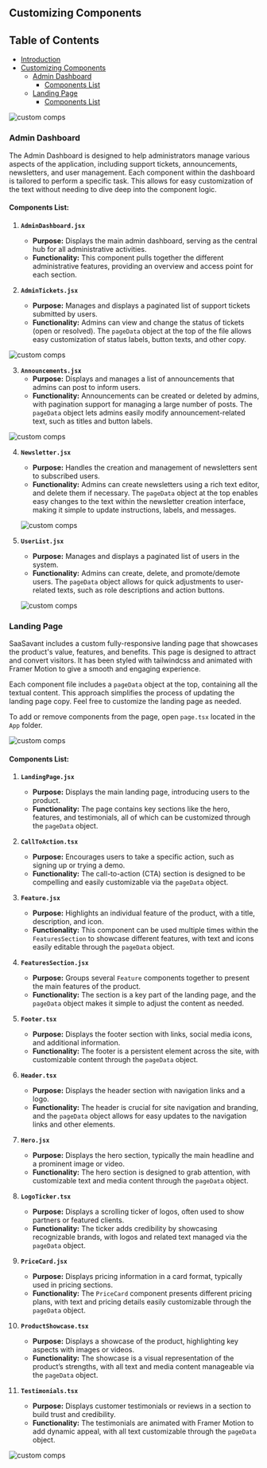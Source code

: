## Customizing Components

## Table of Contents

- [Introduction](#introduction)
- [Customizing Components](#customizing-components)
  - [Admin Dashboard](#admin-dashboard)
    - [Components List](#components-list-1)
  - [Landing Page](#landing-page)
    - [Components List](#components-list-2)

![custom comps](../public/componets-tree.png)

### Admin Dashboard

The Admin Dashboard is designed to help administrators manage various aspects of the application, including support tickets, announcements, newsletters, and user management. Each component within the dashboard is tailored to perform a specific task. This allows for easy customization of the text without needing to dive deep into the component logic.

#### Components List:

1. **`AdminDashboard.jsx`**
   - **Purpose:** Displays the main admin dashboard, serving as the central hub for all administrative activities.
   - **Functionality:** This component pulls together the different administrative features, providing an overview and access point for each section.

2. **`AdminTickets.jsx`**
   - **Purpose:** Manages and displays a paginated list of support tickets submitted by users.
   - **Functionality:** Admins can view and change the status of tickets (open or resolved). The `pageData` object at the top of the file allows easy customization of status labels, button texts, and other copy.

![custom comps](../public/admin-tickets.png)

3. **`Announcements.jsx`**
   - **Purpose:** Displays and manages a list of announcements that admins can post to inform users.
   - **Functionality:** Announcements can be created or deleted by admins, with pagination support for managing a large number of posts. The `pageData` object lets admins easily modify announcement-related text, such as titles and button labels.

![custom comps](../public/announcements.png)

4. **`Newsletter.jsx`**
   - **Purpose:** Handles the creation and management of newsletters sent to subscribed users.
   - **Functionality:** Admins can create newsletters using a rich text editor, and delete them if necessary. The `pageData` object at the top enables easy changes to the text within the newsletter creation interface, making it simple to update instructions, labels, and messages.

   ![custom comps](../public/newsleter.png)

5. **`UserList.jsx`**
   - **Purpose:** Manages and displays a paginated list of users in the system.
   - **Functionality:** Admins can create, delete, and promote/demote users. The `pageData` object allows for quick adjustments to user-related texts, such as role descriptions and action buttons.

   ![custom comps](../public/admin-dash.png)

### Landing Page

SaaSavant includes a custom fully-responsive landing page that showcases the product's value, features, and benefits. This page is designed to attract and convert visitors. It has been styled with tailwindcss and animated with Framer Motion to give a smooth and engaging experience.

Each component file includes a `pageData` object at the top, containing all the textual content. This approach simplifies the process of updating the landing page copy. Feel free to customize the landing page as needed.

To add or remove components from the page, open `page.tsx` located in the `App` folder.

![custom comps](../public/landing-page-full.png)

#### Components List:

1. **`LandingPage.jsx`**
   - **Purpose:** Displays the main landing page, introducing users to the product.
   - **Functionality:** The page contains key sections like the hero, features, and testimonials, all of which can be customized through the `pageData` object.

2. **`CallToAction.tsx`**
   - **Purpose:** Encourages users to take a specific action, such as signing up or trying a demo.
   - **Functionality:** The call-to-action (CTA) section is designed to be compelling and easily customizable via the `pageData` object.

3. **`Feature.jsx`**
   - **Purpose:** Highlights an individual feature of the product, with a title, description, and icon.
   - **Functionality:** This component can be used multiple times within the `FeaturesSection` to showcase different features, with text and icons easily editable through the `pageData` object.

4. **`FeaturesSection.jsx`**
   - **Purpose:** Groups several `Feature` components together to present the main features of the product.
   - **Functionality:** The section is a key part of the landing page, and the `pageData` object makes it simple to adjust the content as needed.

5. **`Footer.tsx`**
   - **Purpose:** Displays the footer section with links, social media icons, and additional information.
   - **Functionality:** The footer is a persistent element across the site, with customizable content through the `pageData` object.

6. **`Header.tsx`**
   - **Purpose:** Displays the header section with navigation links and a logo.
   - **Functionality:** The header is crucial for site navigation and branding, and the `pageData` object allows for easy updates to the navigation links and other elements.

7. **`Hero.jsx`**
   - **Purpose:** Displays the hero section, typically the main headline and a prominent image or video.
   - **Functionality:** The hero section is designed to grab attention, with customizable text and media content through the `pageData` object.

8. **`LogoTicker.tsx`**
   - **Purpose:** Displays a scrolling ticker of logos, often used to show partners or featured clients.
   - **Functionality:** The ticker adds credibility by showcasing recognizable brands, with logos and related text managed via the `pageData` object.

9. **`PriceCard.jsx`**
   - **Purpose:** Displays pricing information in a card format, typically used in pricing sections.
   - **Functionality:** The `PriceCard` component presents different pricing plans, with text and pricing details easily customizable through the `pageData` object.

10. **`ProductShowcase.tsx`**
    - **Purpose:** Displays a showcase of the product, highlighting key aspects with images or videos.
    - **Functionality:** The showcase is a visual representation of the product’s strengths, with all text and media content manageable via the `pageData` object.

11. **`Testimonials.tsx`**
    - **Purpose:** Displays customer testimonials or reviews in a section to build trust and credibility.
    - **Functionality:** The testimonials are animated with Framer Motion to add dynamic appeal, with all text customizable through the `pageData` object.

![custom comps](../public/componets-tree-2.png)
